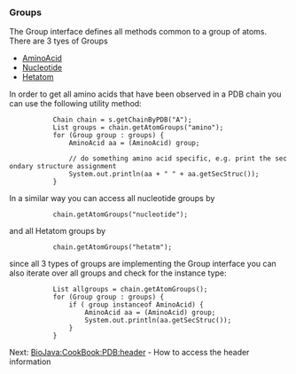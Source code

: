 ===Groups===

The Group interface defines all methods common to a group of atoms. There are 3 tyes of Groups

* [http://www.biojava.org/docs/api/org/biojava/bio/structure/AminoAcid.html AminoAcid]
* [http://www.biojava.org/docs/api/org/biojava/bio/structure/NucleotideImpl.html Nucleotide]
* [http://www.biojava.org/docs/api/org/biojava/bio/structure/HetatomImpl.html Hetatom]

In order to get all amino acids that have been observed in a PDB chain you can use the following utility method:

<java>
			Chain chain = s.getChainByPDB("A");
			List<Group> groups = chain.getAtomGroups("amino");
			for (Group group : groups) {
				AminoAcid aa = (AminoAcid) group;

				// do something amino acid specific, e.g. print the secondary structure assignment
				System.out.println(aa + " " + aa.getSecStruc());
			}
</java>


In a similar way you can access all nucleotide groups by
<java>
			chain.getAtomGroups("nucleotide");
</java>

and all Hetatom groups by
<java>
			chain.getAtomGroups("hetatm");
</java>


since all 3 types of groups are implementing the Group interface you can also iterate over all groups and check for the instance type:

<java>
			List<Group> allgroups = chain.getAtomGroups();
			for (Group group : groups) {
				if ( group instanceof AminoAcid) {
					AminoAcid aa = (AminoAcid) group;
					System.out.println(aa.getSecStruc());
				}
			}
</java>


Next: [[BioJava:CookBook:PDB:header]] - How to access the header information